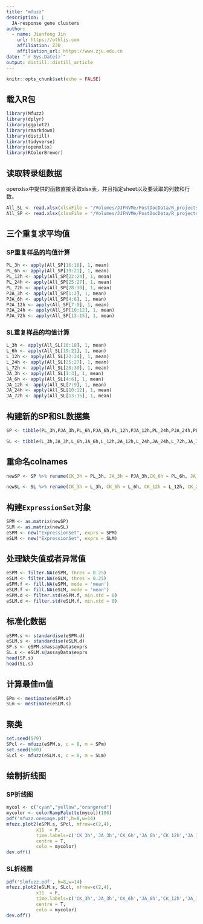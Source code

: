 ```yaml
---
title: "mfuzz"
description: |
  JA-response gene clusters
author:
  - name: Jianfeng Jin 
    url: https://othlis.com
    affiliation: ZJU
    affiliation_url: https://www.zju.edu.cn
date: "`r Sys.Date()`"
output: distill::distill_article
---
```


```r
knitr::opts_chunk$set(echo = FALSE)
```

## 载入R包

```r
library(Mfuzz)
library(dplyr)
library(ggplot2)
library(rmarkdown)
library(distill)
library(tidyverse)
library(openxlsx)
library(RColorBrewer)
```

## 读取转录组数据

openxlsx中提供的函数直接读取xlsx表，并且指定sheet以及要读取的列数和行数。

```r
All_SL <- read.xlsx(xlsxFile = "/Volumes/JJFNVMe/PostDocData/R_projects/JA_Rproject/data/SL_All_expression.xlsx", sheet = 1, cols = 6:35, colNames = TRUE)
All_SP <- read.xlsx(xlsxFile = "/Volumes/JJFNVMe/PostDocData/R_projects/JA_Rproject/data/SP_All_Expression.xlsx", sheet = 1, cols = 6:35, colNames = TRUE)
```

## 三个重复求平均值

### SP重复样品的均值计算

```r
PL_3h <- apply(All_SP[16:18], 1, mean)
PL_6h <- apply(All_SP[19:21], 1, mean)
PL_12h <- apply(All_SP[22:24], 1, mean)
PL_24h <- apply(All_SP[25:27], 1, mean)
PL_72h <- apply(All_SP[28:30], 1, mean)
PJA_3h <- apply(All_SP[1:3], 1, mean)
PJA_6h <- apply(All_SP[4:6], 1, mean)
PJA_12h <- apply(All_SP[7:9], 1, mean)
PJA_24h <- apply(All_SP[10:12], 1, mean)
PJA_72h <- apply(All_SP[13:15], 1, mean)
```

### SL重复样品的均值计算

```r
L_3h <- apply(All_SL[16:18], 1, mean)
L_6h <- apply(All_SL[19:21], 1, mean)
L_12h <- apply(All_SL[22:24], 1, mean)
L_24h <- apply(All_SL[25:27], 1, mean)
L_72h <- apply(All_SL[28:30], 1, mean)
JA_3h <- apply(All_SL[1:3], 1, mean)
JA_6h <- apply(All_SL[4:6], 1, mean)
JA_12h <- apply(All_SL[7:9], 1, mean)
JA_24h <- apply(All_SL[10:12], 1, mean)
JA_72h <- apply(All_SL[13:15], 1, mean)
```

## 构建新的SP和SL数据集

```r
SP <- tibble(PL_3h,PJA_3h,PL_6h,PJA_6h,PL_12h,PJA_12h,PL_24h,PJA_24h,PL_72h,PJA_72h)

SL <- tibble(L_3h,JA_3h,L_6h,JA_6h,L_12h,JA_12h,L_24h,JA_24h,L_72h,JA_72h)
```

## 重命名colnames

```r
newSP <- SP %>% rename(CK_3h = PL_3h, JA_3h = PJA_3h,CK_6h = PL_6h, JA_6h = PJA_6h,CK_12h = PL_12h, JA_12h = PJA_12h, CK_24h = PL_24h, JA_24h = PJA_24h, CK_72h = PL_72h, JA_72 = PJA_72h)

newSL <- SL %>% rename(CK_3h = L_3h, CK_6h = L_6h, CK_12h = L_12h, CK_24h = L_24h,  CK_72h = L_72h)
```

## 构建`ExpressionSet`对象

```r
SPM <- as.matrix(newSP)
SLM <- as.matrix(newSL)
eSPM <- new("ExpressionSet", exprs = SPM)
eSLM <- new("ExpressionSet", exprs = SLM)
```

## 处理缺失值或者异常值

```r
eSPM <- filter.NA(eSPM, thres = 0.25)
eSLM <- filter.NA(eSLM, thres = 0.25)
eSPM.f <- fill.NA(eSPM, mode = 'mean')
eSLM.f <- fill.NA(eSLM, mode = 'mean') 
eSPM.d <- filter.std(eSPM.f, min.std = 0)
eSLM.d <- filter.std(eSLM.f, min.std = 0)
```


## 标准化数据

```r
eSPM.s <- standardise(eSPM.d)
eSLM.s <- standardise(eSLM.d)
SP.s <- eSPM.s@assayData$exprs
SL.s <- eSLM.s@assayData$exprs
head(SP.s)
head(SL.s)
```

## 计算最佳m值

```r
SPm <- mestimate(eSPM.s)
SLm <- mestimate(eSLM.s)
```

## 聚类

```r
set.seed(579)
SPcl <- mfuzz(eSPM.s, c = 8, m = SPm)
set.seed(560)
SLcl <- mfuzz(eSLM.s, c = 8, m = SLm)
```

## 绘制折线图

### SP折线图

```r
mycol <- c("cyan","yellow","orangered")
mycolor <- colorRampPalette(mycol)(100)
pdf('mfuzz.onepage.pdf',h=8,w=14)
mfuzz.plot2(eSPM.s, SPcl, mfrow=c(2,4),
           x11  = F,
           time.labels=c('CK_3h','JA_3h','CK_6h','JA_6h','CK_12h','JA_12h','CK_24h','JA_24h','CK_72h','JA_72h'),
           centre = T,
           colo = mycolor)
dev.off()
```

### SL折线图

```r
pdf('Slmfuzz.pdf', h=8,w=14)
mfuzz.plot2(eSLM.s, SLcl, mfrow=c(2,4),
           x11  = F,
           time.labels=c('CK_3h','JA_3h','CK_6h','JA_6h','CK_12h','JA_12h','CK_24h','JA_24h','CK_72h','JA_72h'),
           centre = T,
           colo = mycolor)
dev.off()
```






